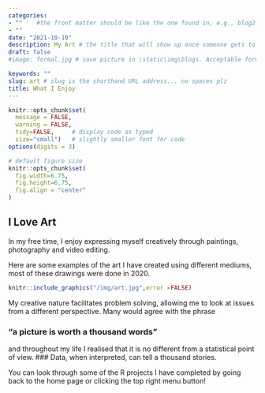 ```yaml
---
categories:  
- ""    #the front matter should be like the one found in, e.g., blog2.md. It cannot be like the normal Rmd we used
- ""
date: "2021-10-19"
description: My Art # the title that will show up once someone gets to this page
draft: false
#image: formal.jpg # save picture in \static\img\blogs. Acceptable formats= jpg, jpeg, or png . Your iPhone pics wont work

keywords: ""
slug: art # slug is the shorthand URL address... no spaces plz
title: What I Enjoy
---
```


```r
knitr::opts_chunk$set(
  message = FALSE, 
  warning = FALSE,
  tidy=FALSE,     # display code as typed
  size="small")   # slightly smaller font for code
options(digits = 3)

# default figure size
knitr::opts_chunk$set(
  fig.width=6.75, 
  fig.height=6.75,
  fig.align = "center"
)
```

## I Love Art
In my free time, I enjoy expressing myself creatively through paintings, photography and video editing.

Here are some examples of the art I have created using different mediums, most of these drawings were done in 2020. 

```r
knitr::include_graphics("/img/art.jpg",error =FALSE)
```

My creative nature facilitates problem solving, allowing me to look at issues from a different perspective. Many would agree with the phrase 

### “a picture is worth a thousand words”

and throughout my life I realised that it is no different from a statistical point of view. 
### Data, when interpreted, can tell a thousand stories. 

You can look through some of the R projects I have completed by going back to the home page or clicking the top right menu button!
